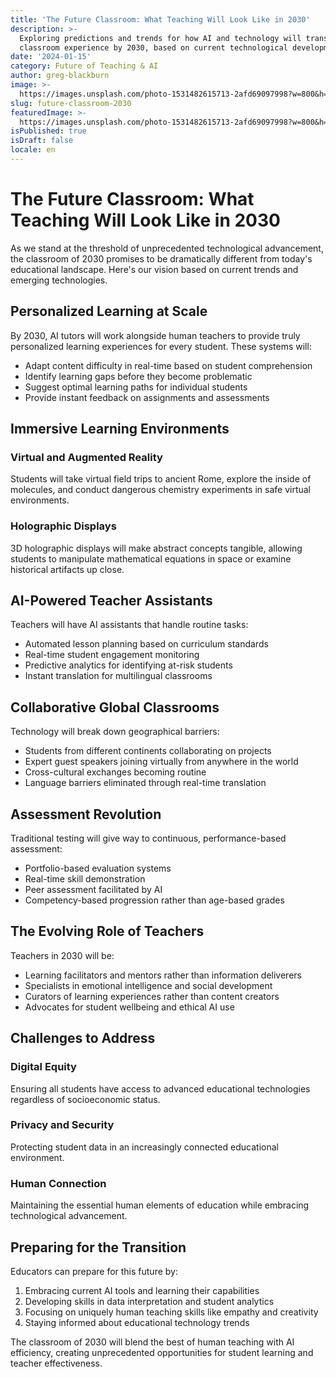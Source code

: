 ```yaml
---
title: 'The Future Classroom: What Teaching Will Look Like in 2030'
description: >-
  Exploring predictions and trends for how AI and technology will transform the
  classroom experience by 2030, based on current technological developments.
date: '2024-01-15'
category: Future of Teaching & AI
author: greg-blackburn
image: >-
  https://images.unsplash.com/photo-1531482615713-2afd69097998?w=800&h=400&fit=crop
slug: future-classroom-2030
featuredImage: >-
  https://images.unsplash.com/photo-1531482615713-2afd69097998?w=800&h=400&fit=crop
isPublished: true
isDraft: false
locale: en
---
```


# The Future Classroom: What Teaching Will Look Like in 2030

As we stand at the threshold of unprecedented technological advancement, the classroom of 2030 promises to be dramatically different from today's educational landscape. Here's our vision based on current trends and emerging technologies.

## Personalized Learning at Scale

By 2030, AI tutors will work alongside human teachers to provide truly personalized learning experiences for every student. These systems will:

- Adapt content difficulty in real-time based on student comprehension
- Identify learning gaps before they become problematic
- Suggest optimal learning paths for individual students
- Provide instant feedback on assignments and assessments

## Immersive Learning Environments

### Virtual and Augmented Reality
Students will take virtual field trips to ancient Rome, explore the inside of molecules, and conduct dangerous chemistry experiments in safe virtual environments.

### Holographic Displays
3D holographic displays will make abstract concepts tangible, allowing students to manipulate mathematical equations in space or examine historical artifacts up close.

## AI-Powered Teacher Assistants

Teachers will have AI assistants that handle routine tasks:

- Automated lesson planning based on curriculum standards
- Real-time student engagement monitoring
- Predictive analytics for identifying at-risk students
- Instant translation for multilingual classrooms

## Collaborative Global Classrooms

Technology will break down geographical barriers:

- Students from different continents collaborating on projects
- Expert guest speakers joining virtually from anywhere in the world
- Cross-cultural exchanges becoming routine
- Language barriers eliminated through real-time translation

## Assessment Revolution

Traditional testing will give way to continuous, performance-based assessment:

- Portfolio-based evaluation systems
- Real-time skill demonstration
- Peer assessment facilitated by AI
- Competency-based progression rather than age-based grades

## The Evolving Role of Teachers

Teachers in 2030 will be:

- Learning facilitators and mentors rather than information deliverers
- Specialists in emotional intelligence and social development
- Curators of learning experiences rather than content creators
- Advocates for student wellbeing and ethical AI use

## Challenges to Address

### Digital Equity
Ensuring all students have access to advanced educational technologies regardless of socioeconomic status.

### Privacy and Security
Protecting student data in an increasingly connected educational environment.

### Human Connection
Maintaining the essential human elements of education while embracing technological advancement.

## Preparing for the Transition

Educators can prepare for this future by:

1. Embracing current AI tools and learning their capabilities
2. Developing skills in data interpretation and student analytics
3. Focusing on uniquely human teaching skills like empathy and creativity
4. Staying informed about educational technology trends

The classroom of 2030 will blend the best of human teaching with AI efficiency, creating unprecedented opportunities for student learning and teacher effectiveness.
